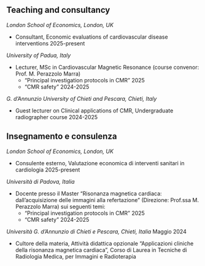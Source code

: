 
::: {.content-visible when-profile="english"}
# Teaching and consultancy

*London School of Economics, London, UK* 

- Consultant, Economic evaluations of cardiovascular disease interventions \hfill 2025-present

*University of Padua, Italy* 

- Lecturer, MSc in Cardiovascular Magnetic Resonance (course convenor: Prof. M. Perazzolo Marra)
  - "Principal investigation protocols in CMR" \hfill 2025
  -  "CMR safety" \hfill 2024-2025

*G. d’Annunzio University of Chieti and Pescara, Chieti, Italy*

- Guest lecturer on Clinical applications of CMR, Undergraduate radiographer course \hfill 2024-2025

:::

::: {.content-visible when-profile="italian"}
# Insegnamento e consulenza

*London School of Economics, London, UK* 

- Consulente esterno, Valutazione economica di interventi sanitari in cardiologia \hfill 2025-present

*Università di Padova, Italia* 

- Docente presso il Master "Risonanza magnetica cardiaca: dall’acquisizione delle immagini alla refertazione" (Direzione: Prof.ssa M. Perazzolo Marra) sui seguenti temi:
  - "Principal investigation protocols in CMR" \hfill 2025
  -  "CMR safety" \hfill 2024-2025

*Università G. d'Annunzio di Chieti e Pescara, Chieti, Italia* \hfill Maggio 2024

- Cultore della materia, Attività didattica opzionale "Applicazioni cliniche della risonanza magnetica cardiaca", Corso di Laurea in Tecniche di Radiologia Medica, per Immagini e Radioterapia

:::